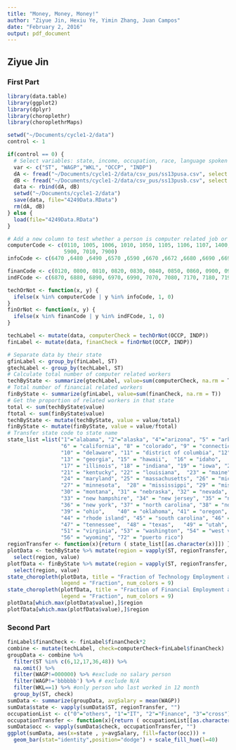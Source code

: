 ```yaml
---
title: "Money, Money, Money!"
author: "Ziyue Jin, Hexiu Ye, Yimin Zhang, Juan Campos"
date: "February 2, 2016"
output: pdf_document
---
```

## Ziyue Jin  
### First Part
```r
library(data.table)
library(ggplot2)
library(dplyr)
library(choroplethr)
library(choroplethrMaps)

setwd("~/Documents/cycle1-2/data")
control <- 1

if(control == 0) {
  # Select variables: state, income, occupation, race, language spoken at home
  var <- c("ST", "WAGP","WKL", "OCCP", "INDP")
  dA <- fread("~/Documents/cycle1-2/data/csv_pus/ss13pusa.csv", select = var)
  dB <- fread("~/Documents/cycle1-2/data/csv_pus/ss13pusb.csv", select = var)
  data <- rbind(dA, dB)
  setwd("~/Documents/cycle1-2/data")
  save(data, file="4249Data.RData")
  rm(dA, dB)
} else {
  load(file="4249Data.RData")
}

# Add a new column to test whether a person is computer related job or not
computerCode <- c(0110, 1005, 1006, 1010, 1050, 1105, 1106, 1107, 1400, 5800,
                  5900, 7010, 7900)
infoCode <- c(6470 ,6480 ,6490 ,6570 ,6590 ,6670 ,6672 ,6680 ,6690 ,6695 ,6770 ,6780) 

finanCode <- c(0120, 0800, 0810, 0820, 0830, 0840, 0850, 0860, 0900, 0910, 0930, 0940, 0950)
indFCode <- c(6870, 6880, 6890, 6970, 6990, 7070, 7080, 7170, 7180, 7190)

techOrNot <- function(x, y) {
  ifelse(x %in% computerCode | y %in% infoCode, 1, 0)
}
finOrNot <- function(x, y) {
  ifelse(x %in% finanCode | y %in% indFCode, 1, 0)
}

techLabel <- mutate(data, computerCheck = techOrNot(OCCP, INDP))
finLabel <- mutate(data, finanCheck = finOrNot(OCCP, INDP))

# Separate data by their state
gfinLabel <- group_by(finLabel, ST)
gtechLabel <- group_by(techLabel, ST)
# Calculate total number of computer related workers
techByState <- summarize(gtechLabel, value=sum(computerCheck, na.rm = T))
# Total number of financial related workers
finByState <- summarize(gfinLabel, value=sum(finanCheck, na.rm = T))
# Get the proportion of related workers in that state
total <- sum(techByState$value)
ftotal <- sum(finByState$value)
techByState <- mutate(techByState, value = value/total)
finByState <- mutate(finByState, value = value/ftotal)
# Transfer state code to state name
state_list =list("1"="alabama", "2"="alaska", "4"="arizona", "5" = "arkansas", 
                 "6" = "california", "8" = "colorado", "9" = "connecticut", 
                 "10" = "delaware", "11" = "district of columbia", "12" = "florida",
                 "13" = "georgia", "15" = "hawaii",  "16" = "idaho",   
                 "17" = "illinois", "18" = "indiana", "19" = "iowa", "20" = "kansas",  
                 "21" = "kentucky", "22" = "louisiana",  "23" = "maine",   
                 "24" = "maryland", "25" = "massachusetts", "26" = "michigan", 
                 "27" = "minnesota",  "28" = "mississippi", "29" = "missouri", 
                 "30" = "montana", "31" = "nebraska", "32" = "nevada",  
                 "33" = "new hampshire", "34" = "new jersey", "35" = "new mexico", 
                 "36" = "new york", "37" = "north carolina", "38" = "north dakota", 
                 "39" = "ohio",    "40" = "oklahoma", "41" = "oregon",  "42" = "pennsylvania",
                 "44" = "rhode island", "45" = "south carolina", "46" = "south dakota", 
                 "47" = "tennessee",  "48" = "texas",   "49" = "utah",    "50" = "vermont", 
                 "51" = "virginia", "53" = "washington", "54" = "west virginia", "55" = "wisconsin",  
                 "56" = "wyoming", "72" = "puerto rico")
regionTransfer <- function(x){return ( state_list[[as.character(x)]]) }
plotData <- techByState %>% mutate(region = vapply(ST, regionTransfer, "")) %>%
  select(region, value)
plotfData <- finByState %>% mutate(region = vapply(ST, regionTransfer, "")) %>%
  select(region, value)
state_choropleth(plotData, title = "Fraction of Technology Employment among States",
                 legend = "Fraction", num_colors = 9)
state_choropleth(plotfData, title = "Fraction of Financial Employment among States",
                 legend = "Fraction", num_colors = 9)
plotData[which.max(plotData$value),]$region
plotfData[which.max(plotfData$value),]$region
```

### Second Part
```r
finLabel$finanCheck <- finLabel$finanCheck*2
combine <- mutate(techLabel, check=computerCheck+finLabel$finanCheck)
groupData <- combine %>% 
  filter(ST %in% c(6,12,17,36,48)) %>%
  na.omit() %>%
  filter(WAGP!=000000) %>% #exclude no salary person
  filter(WAGP!='bbbbbb') %>% # exclude N/A
  filter(WKL==1) %>% #only person who last worked in 12 month
  group_by(ST, check)
sumData <- summarize(groupData, avgSalary = mean(WAGP))  
sumData$state <- vapply(sumData$ST, regionTransfer, "")
occupationList <- c("0"="others", "1"="IT", "2"="Finance", "3"="cross")
occupationTransfer <- function(x){return ( occupationList[[as.character(x)]]) }
sumData$occ <- vapply(sumData$check, occupationTransfer, "")
ggplot(sumData, aes(x=state , y=avgSalary, fill=factor(occ))) +
  geom_bar(stat="identity",position="dodge") + scale_fill_hue(l=40)

```